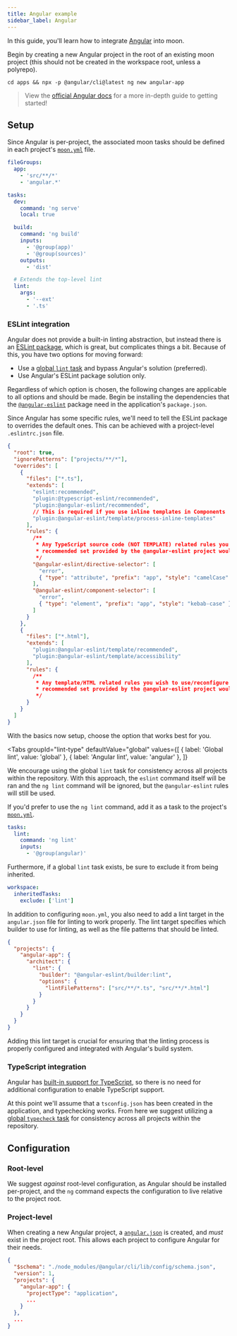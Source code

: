 ```yaml
---
title: Angular example
sidebar_label: Angular
---
```



In this guide, you'll learn how to integrate [Angular](https://angular.io/) into moon.

Begin by creating a new Angular project in the root of an existing moon project (this should not be
created in the workspace root, unless a polyrepo).

```shell
cd apps && npx -p @angular/cli@latest ng new angular-app
```

> View the [official Angular docs](https://angular.io/start) for a more in-depth guide to getting
> started!

## Setup

Since Angular is per-project, the associated moon tasks should be defined in each project's
[`moon.yml`](../../config/project) file.

```yaml title="<project>/moon.yml"
fileGroups:
  app:
    - 'src/**/*'
    - 'angular.*'

tasks:
  dev:
    command: 'ng serve'
    local: true

  build:
    command: 'ng build'
    inputs:
      - '@group(app)'
      - '@group(sources)'
    outputs:
      - 'dist'

  # Extends the top-level lint
  lint:
    args:
      - '--ext'
      - '.ts'
```

### ESLint integration

Angular does not provide a built-in linting abstraction, but instead there is an
[ESLint package](https://github.com/angular-eslint/angular-eslint), which is great, but complicates
things a bit. Because of this, you have two options for moving forward:

- Use a [global `lint` task](./eslint) and bypass Angular's solution (preferred).
- Use Angular's ESLint package solution only.

Regardless of which option is chosen, the following changes are applicable to all options and should
be made. Begin be installing the dependencies that the
[`@angular-eslint`](https://nextjs.org/docs/basic-features/eslint#eslint-config) package need in the
application's `package.json`.

<AddDepsTabs
  dep="@angular-eslint/builder @angular-eslint/eslint-plugin @angular-eslint/eslint-plugin-template @angular-eslint/schematics @angular-eslint/template-parser"
  package="<project>"
  dev
/>

Since Angular has some specific rules, we'll need to tell the ESLint package to overrides the
default ones. This can be achieved with a project-level `.eslintrc.json` file.

```json title="<project>/.eslintrc.json"
{
  "root": true,
  "ignorePatterns": ["projects/**/*"],
  "overrides": [
    {
      "files": ["*.ts"],
      "extends": [
        "eslint:recommended",
        "plugin:@typescript-eslint/recommended",
        "plugin:@angular-eslint/recommended",
        // This is required if you use inline templates in Components
        "plugin:@angular-eslint/template/process-inline-templates"
      ],
      "rules": {
        /**
         * Any TypeScript source code (NOT TEMPLATE) related rules you wish to use/reconfigure over and above the
         * recommended set provided by the @angular-eslint project would go here.
         */
        "@angular-eslint/directive-selector": [
          "error",
          { "type": "attribute", "prefix": "app", "style": "camelCase" }
        ],
        "@angular-eslint/component-selector": [
          "error",
          { "type": "element", "prefix": "app", "style": "kebab-case" }
        ]
      }
    },
    {
      "files": ["*.html"],
      "extends": [
        "plugin:@angular-eslint/template/recommended",
        "plugin:@angular-eslint/template/accessibility"
      ],
      "rules": {
        /**
         * Any template/HTML related rules you wish to use/reconfigure over and above the
         * recommended set provided by the @angular-eslint project would go here.
         */
      }
    }
  ]
}
```

With the basics now setup, choose the option that works best for you.

<Tabs
  groupId="lint-type"
  defaultValue="global"
  values={[
    { label: 'Global lint', value: 'global' },
    { label: 'Angular lint', value: 'angular' },
  ]}
>
<TabItem value="global">

We encourage using the global `lint` task for consistency across all projects within the repository.
With this approach, the `eslint` command itself will be ran and the `ng lint` command will be
ignored, but the `@angular-eslint` rules will still be used.

</TabItem>
<TabItem value="angular">

If you'd prefer to use the `ng lint` command, add it as a task to the project's
[`moon.yml`](../../config/project).

```yaml title="<project>/moon.yml"
tasks:
  lint:
    command: 'ng lint'
    inputs:
      - '@group(angular)'
```

Furthermore, if a global `lint` task exists, be sure to exclude it from being inherited.

```yaml title="<project>/moon.yml"
workspace:
  inheritedTasks:
    exclude: ['lint']
```

In addition to configuring `moon.yml`, you also need to add a lint target in the `angular.json` file
for linting to work properly. The lint target specifies which builder to use for linting, as well as
the file patterns that should be linted.

```json title="<project>/angular.json"
{
  "projects": {
    "angular-app": {
      "architect": {
        "lint": {
          "builder": "@angular-eslint/builder:lint",
          "options": {
            "lintFilePatterns": ["src/**/*.ts", "src/**/*.html"]
          }
        }
      }
    }
  }
}
```

Adding this lint target is crucial for ensuring that the linting process is properly configured and
integrated with Angular's build system.

</TabItem>
</Tabs>

### TypeScript integration

Angular has [built-in support for TypeScript](https://angular.io/guide/typescript-configuration), so
there is no need for additional configuration to enable TypeScript support.

At this point we'll assume that a `tsconfig.json` has been created in the application, and
typechecking works. From here we suggest utilizing a [global `typecheck` task](./typescript) for
consistency across all projects within the repository.

## Configuration

### Root-level

We suggest _against_ root-level configuration, as Angular should be installed per-project, and the
`ng` command expects the configuration to live relative to the project root.

### Project-level

When creating a new Angular project, a [`angular.json`](https://angular.io/guide/workspace-config)
is created, and _must_ exist in the project root. This allows each project to configure Angular for
their needs.

```json title="<project>/angular.json"
{
  "$schema": "./node_modules/@angular/cli/lib/config/schema.json",
  "version": 1,
  "projects": {
    "angular-app": {
      "projectType": "application",
      ...
    }
  },
  ...
}
```
